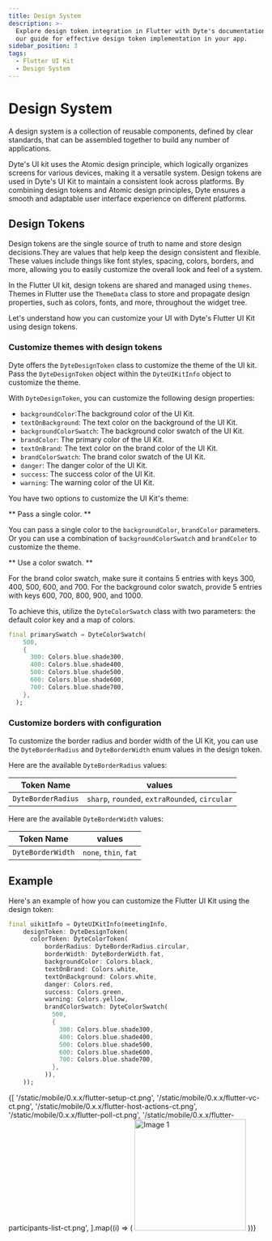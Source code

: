 ```yaml
---
title: Design System
description: >-
  Explore design token integration in Flutter with Dyte's documentation. Follow
  our guide for effective design token implementation in your app.
sidebar_position: 3
tags:
  - Flutter UI Kit
  - Design System
---
```


# Design System

A design system is a collection of reusable components, defined by clear standards, that can be assembled together to build any number of applications.

Dyte's UI kit uses the Atomic design principle, which logically organizes screens for various devices, making it a versatile system. Design tokens are used in Dyte's UI Kit to maintain a consistent look across platforms. By combining design tokens and Atomic design principles, Dyte ensures a smooth and adaptable user interface experience on different platforms.

## Design Tokens

Design tokens are the single source of truth to name and store design decisions.They are values that help keep the design consistent and flexible. These values include things like font styles, spacing, colors, borders, and more, allowing you to easily customize the overall look and feel of a system.

In the Flutter UI kit, design tokens are shared and managed using `themes`. Themes in Flutter use the `ThemeData` class to store and propagate design properties, such as colors, fonts, and more, throughout the widget tree.

Let's understand how you can customize your UI with Dyte's Flutter UI Kit using design tokens.

### Customize themes with design tokens

Dyte offers the `DyteDesignToken` class to customize the theme of the UI kit. Pass the `DyteDesignToken` object within the `DyteUIKitInfo` object to customize the theme.

With `DyteDesignToken`, you can customize the following design properties:

- `backgroundColor`:The background color of the UI Kit.
- `textOnBackground`: The text color on the background of the UI Kit.
- `backgroundColorSwatch`: The background color swatch of the UI Kit.
- `brandColor`: The primary color of the UI Kit.
- `textOnBrand`: The text color on the brand color of the UI Kit.
- `brandColorSwatch`: The brand color swatch of the UI Kit.
- `danger`: The danger color of the UI Kit.
- `success`: The success color of the UI Kit.
- `warning`: The warning color of the UI Kit.

You have two options to customize the UI Kit's theme:

** Pass a single color. **

You can pass a single color to the `backgroundColor`, `brandColor` parameters. Or you can use a combination of `backgroundColorSwatch` and `brandColor` to customize the theme.

** Use a color swatch. **

For the brand color swatch, make sure it contains 5 entries with keys 300, 400, 500, 600, and 700.
For the background color swatch, provide 5 entries with keys 600, 700, 800, 900, and 1000.

To achieve this, utilize the `DyteColorSwatch` class with two parameters: the default color key and a map of colors.

```dart
final primarySwatch = DyteColorSwatch(
    500,
    {
      300: Colors.blue.shade300,
      400: Colors.blue.shade400,
      500: Colors.blue.shade500,
      600: Colors.blue.shade600,
      700: Colors.blue.shade700,
    },
  );
```

### Customize borders with configuration

To customize the border radius and border width of the UI Kit, you can use the `DyteBorderRadius` and `DyteBorderWidth` enum values in the design token.

Here are the available `DyteBorderRadius` values:

| Token Name         | values                                         |
| ------------------ | ---------------------------------------------- |
| `DyteBorderRadius` | `sharp`, `rounded`, `extraRounded`, `circular` |

Here are the available `DyteBorderWidth` values:

| Token Name        | values                |
| ----------------- | --------------------- |
| `DyteBorderWidth` | `none`, `thin`, `fat` |

## Example

Here's an example of how you can customize the Flutter UI Kit using the design token:

```dart
final uikitInfo = DyteUIKitInfo(meetingInfo,
    designToken: DyteDesignToken(
      colorToken: DyteColorToken(
          borderRadius: DyteBorderRadius.circular,
          borderWidth: DyteBorderWidth.fat,
          backgroundColor: Colors.black,
          textOnBrand: Colors.white,
          textOnBackground: Colors.white,
          danger: Colors.red,
          success: Colors.green,
          warning: Colors.yellow,
          brandColorSwatch: DyteColorSwatch(
            500,
            {
              300: Colors.blue.shade300,
              400: Colors.blue.shade400,
              500: Colors.blue.shade500,
              600: Colors.blue.shade600,
              700: Colors.blue.shade700,
            },
          )),
    ));
```

<div
  style={{
    display: 'flex',
    flexDirection: 'row',
    flexWrap: 'wrap',
    flex: '1 1 0',
    justifyContent: 'center',
  }}
>
  {[
    '/static/mobile/0.x.x/flutter-setup-ct.png',
    '/static/mobile/0.x.x/flutter-vc-ct.png',
    '/static/mobile/0.x.x/flutter-host-actions-ct.png',
    '/static/mobile/0.x.x/flutter-poll-ct.png',
    '/static/mobile/0.x.x/flutter-participants-list-ct.png',
  ].map((i) => (
    <img
      src={i}
      alt="Image 1"
      width="220"
      style={{ margin: '10px', borderRadius: '8px' }}
    />
  ))}
</div>

<head>
  <title>Flutter Design System</title>
  <meta name="description" content="Explore design token integration in Flutter with Dyte's documentation. Follow our guide for effective design token implementation in your app."/>
</head>
